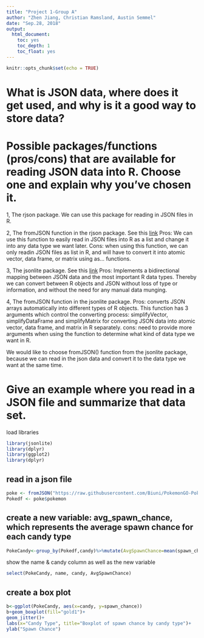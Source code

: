 ```yaml
---
title: "Project 1-Group A"
author: "Zhen Jiang, Christian Ramsland, Austin Semmel"
date: "Sep.28, 2018"
output:
  html_document:
    toc: yes
    toc_depth: 1
    toc_float: yes
---
```


```r
knitr::opts_chunk$set(echo = TRUE)
```

# What is JSON data, where does it get used, and why is it a good way to store data?
## 

# Possible packages/functions (pros/cons) that are available for reading JSON data into R. Choose one and explain why you’ve chosen it. 
1, The rjson package.
   We can use this package for reading in JSON files in R.

2, The fromJSON function in the rjson package.
   See this [link](https://www.tutorialspoint.com/r/r_json_files.htm)
   Pros: We can use this function to easily read in JSON files into R as a list and change it into any data type we want later.
   Cons: when using this function, we can only readin JSON files as list in R, and will have to convert it into atomic vector, data frame, or matrix using as... functions.
   
3, The jsonlite package.
   See this [link](https://cran.r-project.org/web/packages/jsonlite/vignettes/json-aaquickstart.html)
   Pros: Implements a bidirectional mapping between JSON data and the most important R data types. Thereby we can convert between R objects and JSON without loss of type or information, and without the need for any manual data munging.
   
4, The fromJSON function in the jsonlite package.
   Pros: converts JSON arrays automatically into different types of R objects.
   This function has 3 arguments which control the converting process: simplifyVector, simplifyDataFrame and simplifyMatrix for converting JSON data into atomic vector, data frame, and matrix in R separately.
   cons: need to provide more arguments when using the function to determine what kind of data type we want in R.

We would like to choose fromJSON() function from the jsonlite package, because we can read in the json data and convert it to the data type we want at the same time.
 

# Give an example where you read in a JSON file and summarize that data set.
load libraries
```r
library(jsonlite)
library(dplyr)
library(ggplot2)
library(dplyr)
```

## read in a json file
```r
poke <- fromJSON("https://raw.githubusercontent.com/Biuni/PokemonGO-Pokedex/master/pokedex.json",simplifyDataFrame = TRUE)
Pokedf <- poke$pokemon
```

## create a new variable: avg_spawn_chance, which represents the average spawn chance for each candy type
```r
PokeCandy<-group_by(Pokedf,candy)%>%mutate(AvgSpawnChance=mean(spawn_chance))
```
show the name & candy column as well as the new variable
```r
select(PokeCandy, name, candy, AvgSpawnChance)
```

## create a box plot
```r
b<-ggplot(PokeCandy, aes(x=candy, y=spawn_chance))
b+geom_boxplot(fill="gold1")+
geom_jitter()+
labs(x="Candy Type", title="Boxplot of spawn chance by candy type")+
ylab("Spawn Chance")
```
